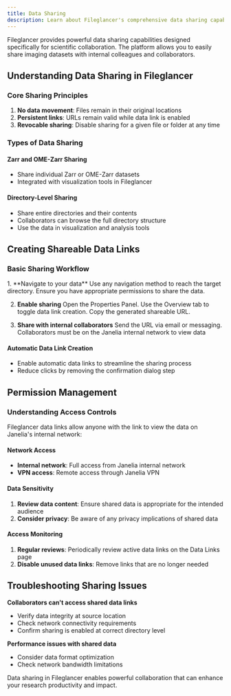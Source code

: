```yaml
---
title: Data Sharing
description: Learn about Fileglancer's comprehensive data sharing capabilities.
---
```


Fileglancer provides powerful data sharing capabilities designed specifically for scientific collaboration. The platform allows you to easily share imaging datasets with internal colleagues and collaborators.

## Understanding Data Sharing in Fileglancer

### Core Sharing Principles

1. **No data movement**: Files remain in their original locations
2. **Persistent links**: URLs remain valid while data link is enabled
3. **Revocable sharing**: Disable sharing for a given file or folder at any time

### Types of Data Sharing

#### Zarr and OME-Zarr Sharing
- Share individual Zarr or OME-Zarr datasets
- Integrated with visualization tools in Fileglancer

#### Directory-Level Sharing
- Share entire directories and their contents
- Collaborators can browse the full directory structure
- Use the data in visualization and analysis tools

## Creating Shareable Data Links

### Basic Sharing Workflow

<Steps>
1. **Navigate to your data**
Use any navigation method to reach the target directory. Ensure you have appropriate permissions to share the data.

2. **Enable sharing**
Open the Properties Panel. Use the Overview tab to toggle data link creation. Copy the generated shareable URL.

3. **Share with internal collaborators**
Send the URL via email or messaging. Collaborators must be on the Janelia internal network to view data
</Steps>

#### Automatic Data Link Creation
- Enable automatic data links to streamline the sharing process
- Reduce clicks by removing the confirmation dialog step

## Permission Management

### Understanding Access Controls

Fileglancer data links allow anyone with the link to view the data on Janelia's internal network:

#### Network Access
- **Internal network**: Full access from Janelia internal network
- **VPN access**: Remote access through Janelia VPN

#### Data Sensitivity
1. **Review data content**: Ensure shared data is appropriate for the intended audience
2. **Consider privacy**: Be aware of any privacy implications of shared data

#### Access Monitoring
1. **Regular reviews**: Periodically review active data links on the Data Links page
2. **Disable unused data links**: Remove links that are no longer needed

## Troubleshooting Sharing Issues

**Collaborators can't access shared data links**
- Verify data integrity at source location
- Check network connectivity requirements
- Confirm sharing is enabled at correct directory level

**Performance issues with shared data**
- Consider data format optimization
- Check network bandwidth limitations

Data sharing in Fileglancer enables powerful collaboration that can enhance your research productivity and impact.